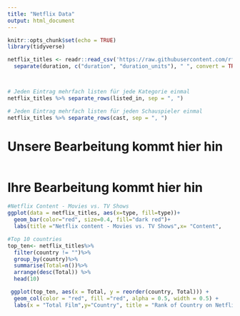 ```yaml
---
title: "Netflix Data"
output: html_document
---
```


```r
knitr::opts_chunk$set(echo = TRUE)
library(tidyverse)

netflix_titles <- readr::read_csv('https://raw.githubusercontent.com/rfordatascience/tidytuesday/master/data/2021/2021-04-20/netflix_titles.csv')  %>% 
  separate(duration, c("duration", "duration_units"), " ", convert = TRUE)



# Jeden Eintrag mehrfach listen für jede Kategorie einmal
netflix_titles %>% separate_rows(listed_in, sep = ", ")

# Jeden Eintrag mehrfach listen für jeden Schauspieler einmal
netflix_titles %>% separate_rows(cast, sep = ", ")


```






# Unsere Bearbeitung kommt hier hin

```r
```



# Ihre Bearbeitung kommt hier hin

```r


#Netflix Content - Movies vs. TV Shows
ggplot(data = netflix_titles, aes(x=type, fill=type))+ 
  geom_bar(color="red", size=0.4, fill="dark red")+
  labs(title ="Netflix content - Movies vs. TV Shows",x= "Content",     y="Amount")


```


```r
#Top 10 countries
top_ten<- netflix_titles%>% 
  filter(country != "")%>%
  group_by(country)%>%
  summarise(Total=n())%>%
  arrange(desc(Total)) %>% 
  head(10)

 ggplot(top_ten, aes(x = Total, y = reorder(country, Total))) +
  geom_col(color = "red", fill ="red", alpha = 0.5, width = 0.5) +
  labs(x = "Total Film",y="Country", title = "Rank of Country on Netflix")
 
```






